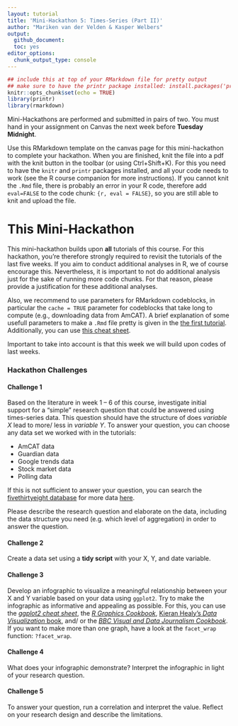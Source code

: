 ```yaml
---
layout: tutorial
title: 'Mini-Hackathon 5: Times-Series (Part II)'
author: "Mariken van der Velden & Kasper Welbers"
output:
  github_document:
  toc: yes
editor_options: 
  chunk_output_type: console
---
```

  
```r
## include this at top of your RMarkdown file for pretty output
## make sure to have the printr package installed: install.packages('printr')
knitr::opts_chunk$set(echo = TRUE)
library(printr)
library(rmarkdown)
```

Mini-Hackathons are performed and submitted in pairs of two. 
You must hand in your assignment on Canvas the next week before **Tuesday Midnight**.

Use this RMarkdown template on the canvas page for this mini-hackathon to complete your hackathon.
When you are finished, knit the file into a pdf with the knit button in the toolbar (or using Ctrl+Shift+K).
For this you need to have the `knitr` and `printr` packages installed, and all your code needs to work (see the R course companion for more instructions).
If you cannot knit the `.Rmd` file, there is probably an error in your R code, therefore add `eval=FALSE` to the code chunk: `{r, eval = FALSE}`, so you are still able to knit and upload the file.

# This Mini-Hackathon
This mini-hackathon builds upon **all** tutorials of this course.
For this hackathon, you're therefore strongly required to revisit the tutorials of the last five weeks.
If you aim to conduct additional analyses in R, we of course encourage this.
Nevertheless, it is important to not do additional analysis just for the sake of running more code chunks. 
For that reason, please provide a justification for these additional analyses.

Also, we recommend to use parameters for RMarkdown codeblocks, in particular the `cache = TRUE` parameter for codeblocks that take long to compute (e.g., downloading data from AmCAT). 
A brief explanation of some usefull parameters to make a `.Rmd` file pretty is given in the [the first tutorial](https://github.com/MarikenvdVelden/Replication-Hackathons/blob/main/Intro-to-rmd-and-data-retrieval.md).
Additionally, you can use [this cheat sheet](https://rstudio.com/wp-content/uploads/2015/02/rmarkdown-cheatsheet.pdf).

Important to take into account is that this week we will build upon codes of last weeks. 

### Hackathon Challenges

#### Challenge 1
Based on the literature in week 1 -- 6 of this course, investigate initial support for a "simple" research question that could be answered using times-series data. 
This question should have the structure of does _variable X_ lead to more/ less in _variable Y_.
To answer your question, you can choose any data set we worked with in the tutorials:

- AmCAT data
- Guardian data
- Google trends data
- Stock market data
- Polling data

If this is not sufficient to answer your question, you can search the [fivethirtyeight database](https://data.fivethirtyeight.com/) for more data [here](https://github.com/fivethirtyeight/data).

Please describe the research question and elaborate on the data, including the data structure you need (e.g. which  level of aggregation) in order to answer the question.

#### Challenge 2
Create a data set using a **tidy script** with your X, Y, and date variable.

#### Challenge 3
Develop an infographic to visualize a meaningful relationship between your X and Y variable based on your data using `ggplot2`.
Try to make the infographic as informative and appealing as possible.
For this, you can use the [_ggplot2 cheat sheet_](https://rstudio.com/wp-content/uploads/2015/03/ggplot2-cheatsheet.pdf), the [_R Graphics Cookbook_](http://www.cookbook-r.com/Graphs/), [Kieran Healy's _Data Visualization_ book](https://socviz.co/), and/ or the [_BBC Visual and Data Journalism Cookbook_](https://bbc.github.io/rcookbook/).
If you want to make more than one graph, have a look at the `facet_wrap` function: `?facet_wrap`.

#### Challenge 4
What does your infographic demonstrate? Interpret the infographic in light of your research question. 

#### Challenge 5
To answer your question, run a correlation and interpret the value.
Reflect on your research design and describe the limitations.



